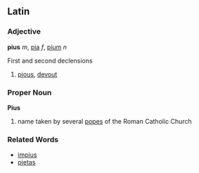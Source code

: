 ==Latin==
===Adjective===
'''pius''' ''m'', [[pia]] ''f'', [[pium]] ''n''

First and second declensions

#[[pious]], [[devout]]

===Proper Noun===
'''Pius'''

# name taken by several [[pope]]s of the Roman Catholic Church

===Related Words===
*[[impius]]
*[[pietas]]